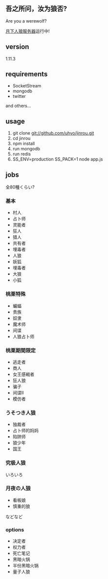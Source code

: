 == 吾之所问，汝为狼否? ==
Are you a werewolf?

[http://jinrou.sunevsvc.com:/ 月下人狼服务器]运行中!
== version ==
1.11.3

== requirements ==
* SocketStream
* mongodb
* twitter
and others...

== usage ==
# git clone git://github.com/uhyo/jinrou.git
# cd jinrou
# npm install
# run mongodb
# run redis
# SS_ENV=production SS_PACK=1 node app.js

== jobs ==
全80種くらい?

=== 基本 ===
* 村人
* 占卜师
* 灵能者
* 狂人
* 猎人
* 共有者
* 埋毒者
* 人狼
* 妖狐
* 埋毒者
* 大狼
* 小狐
=== 桃栗特殊 ===
* 蝙蝠
* 贵族
* 奴隶
* 魔术师
* 间谍
* 人狼占卜师
=== 桃栗期間限定 ===
* 逃走者
* 商人
* 女王感戦者
* 狂人狼
* 骗子
* 间谍Ⅱ
* 模仿者
=== うそつき人狼 ===
* 独裁者
* 占卜师的妈妈
* 陷阱师
* 狼少年
* 国王
=== 究极人狼 ===
いろいろ
=== 月夜の人狼 ===
* 看板娘
* 慎重的狼

などなど

=== options ===
* 决定者
* 权力者
* 死亡笔记
* 黑暗火锅
* 半份黑暗火锅
* 量子人狼



